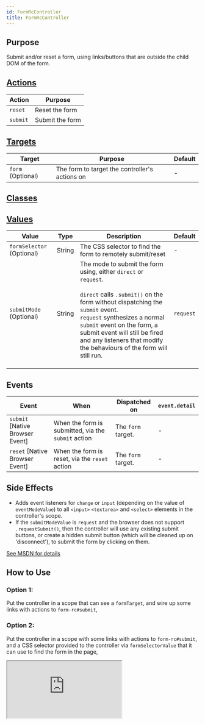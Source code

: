 ```yaml
---
id: FormRcController
title: FormRcController
---
```




## Purpose

Submit and/or reset a form, using links/buttons that are outside the child DOM of the form.


## [Actions](https://stimulus.hotwire.dev/reference/actions)

| Action | Purpose |
| --- | --- |
| `reset` | Reset the form |
| `submit` | Submit the form |

## [Targets](https://stimulus.hotwire.dev/reference/targets)

| Target | Purpose | Default |
| --- | --- | --- |
| `form` (Optional) | The form to target the controller's actions on | - |

## [Classes](https://stimulus.hotwire.dev/reference/classes)
<NoClasses/>

## [Values](https://stimulus.hotwire.dev/reference/values)

| Value | Type | Description | Default |
| --- | --- | --- | --- |
| `formSelector` (Optional) | String | The CSS selector to find the form to remotely submit/reset | - |
| `submitMode` (Optional) | String | The mode to submit the form using, either `direct` or `request`. <br/><br/>`direct` calls `.submit()` on the form without dispatching the `submit` event. <br/>`request` synthesizes a normal `submit` event on the form, a submit event will still be fired and any listeners that modify the behaviours of the form will still run.<br/><br/>  | `request` |


## Events

| Event | When | Dispatched on | `event.detail` |
| --- | --- | --- | --- |
| `submit` [Native Browser Event] | When the form is submitted, via the `submit` action | The `form` target. | - |
| `reset` [Native Browser Event] | When the form is reset, via the `reset` action | The `form` target. | - |

## Side Effects

- Adds event listeners for `change` or `input` (depending on the value of `eventModeValue`) to all `<input>` `<textarea>` and `<select>` elements in the controller's scope.
- If the `submitModeValue` is `request` and the browser does not support `.requestSubmit()`, then the controller will use any existing submit buttons, or create a hidden submit button (which will be cleaned up on 'disconnect'), to submit the form by clicking on them.

[See MSDN for details](https://developer.mozilla.org/en-US/docs/Web/API/HTMLFormElement/requestSubmit)



## How to Use

### Option 1:
Put the controller in a scope that can see a `formTarget`, and wire up some links with actions to `form-rc#submit`,

### Option 2:
Put the controller in a scope with some links with actions to `form-rc#submit`, and a CSS selector
provided to the controller via `formSelectorValue` that it can use to find the form in the page,

<iframe
  src="https:///stimulus-library.netlify.app/controllers/form_rc_controller.html"
  style={{width: "100%", height: "500px", border: "0", borderRadius: "4px", overflow: "hidden"}}
  sandbox="allow-forms allow-modals allow-popups allow-presentation allow-same-origin allow-scripts"
/>

